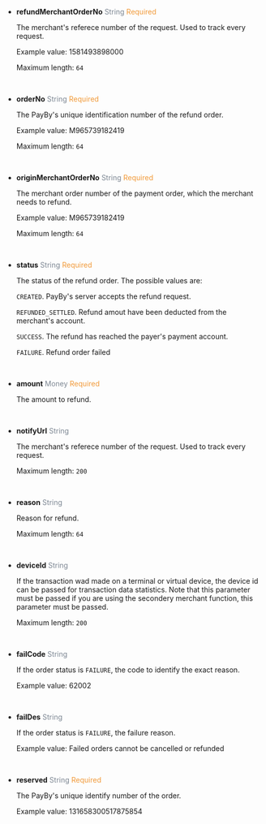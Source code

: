 - **refundMerchantOrderNo**   <font color = ' #7d8793'>String</font>    <font color = '#f19938'>Required</font>

	The merchant's referece number of the request. Used to track every request.

	Example value: 1581493898000

	Maximum length: `64`

	<br/>

- **orderNo**   <font color = ' #7d8793'>String</font>    <font color = '#f19938'>Required</font>

	The PayBy's unique identification number of the refund order. 

	Example value: M965739182419

	Maximum length: `64`

	<br/>

- **originMerchantOrderNo**   <font color = ' #7d8793'>String</font>    <font color = '#f19938'>Required</font>

	The merchant order number of the payment order, which the merchant needs to refund.

	Example value: M965739182419

	Maximum length: `64`

	<br/>

- **status**   <font color = ' #7d8793'>String</font>    <font color = '#f19938'>Required</font>

	The status of the refund order. The possible values are:

	`CREATED`. PayBy's server accepts the refund request.

	`REFUNDED_SETTLED`. Refund amout have been deducted from the merchant's account.

	`SUCCESS`.  The refund has reached the payer's payment account.

	`FAILURE`. Refund order failed

	<br/>

- **amount**   <font color = ' #7d8793'>Money</font>    <font color = '#f19938'>Required</font>

	The amount to refund.

	<br/>

- **notifyUrl**   <font color = ' #7d8793'>String</font>   

	The merchant's referece number of the request. Used to track every request.

	Maximum length: `200`

	<br/>

- **reason**   <font color = ' #7d8793'>String</font>    

	Reason for refund.

	Maximum length: `64`

	<br/>

- **deviceId**   <font color = ' #7d8793'>String</font>

	If the transaction wad made on a terminal or virtual device, the device id can be passed for transaction data statistics.
	Note that this parameter must be passed if you are using the secondery merchant function, this parameter must be passed.

	Maximum length: `200`

	<br/>

- **failCode**   <font color = ' #7d8793'>String</font>    

	If the order status is `FAILURE`, the code to identify the exact reason.

	Example value: 62002

	<br/>

- **failDes**   <font color = ' #7d8793'>String</font>   

	If the order status is `FAILURE`, the failure reason.

	Example value: Failed orders cannot be cancelled or refunded

	<br/>

- **reserved**   <font color = ' #7d8793'>String</font>    <font color = '#f19938'>Required</font>

	The PayBy's unique identify number of the order. 

	Example value: 131658300517875854

	<br/>